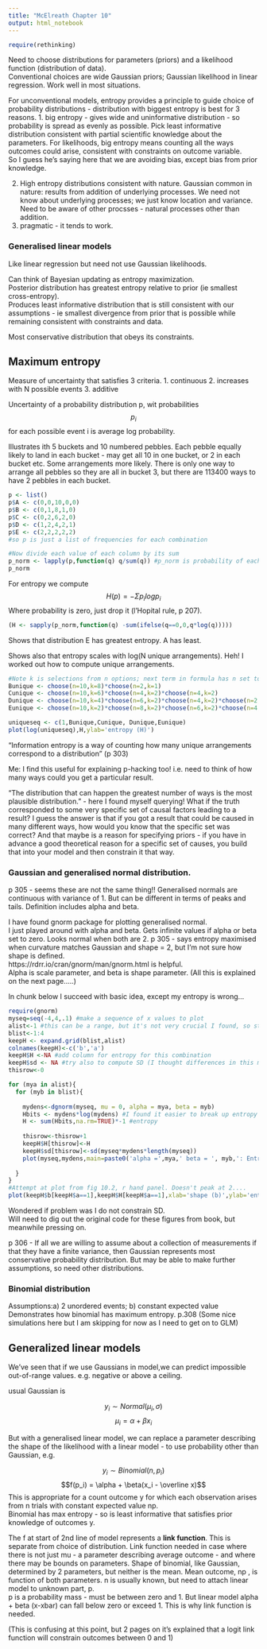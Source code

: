 ```yaml
---
title: "McElreath Chapter 10"
output: html_notebook
---
```


```r
require(rethinking)

```

Need to choose distributions for parameters (priors) and a likelihood function (distribution of data).  
Conventional choices are wide Gaussian priors; Gaussian likelihood in linear regression.
Work well in most situations.

For unconventional models, entropy provides a principle to guide choice of probability distributions - distribution with biggest entropy is best for 3 reasons.
1. big entropy - gives wide and uninformative distribution - so probability is spread as evenly as possible. Pick least informative distribution consistent with partial scientific knowledge about the parameters. 
For likelihoods, big entropy means counting all the ways outcomes could arise, consistent with constraints on outcome variable.  
So I guess he's saying here that we are avoiding bias, except bias from prior knowledge.  

2. High entropy distributions consistent with nature.  Gaussian common in nature: results from addition of underlying processes. We need not know about underlying processes; we just know location and variance. Need to be aware of other procsses - natural processes other than addition.  
3. pragmatic - it tends to work. 

### Generalised linear models
Like linear regression but need not use Gaussian likelihoods.  

Can think of Bayesian updating as entropy maximization.  
Posterior distribution has greatest entropy relative to prior (ie smallest cross-entropy).  
Produces least informative distribution that is still consistent with our assumptions - ie smallest divergence from prior that is possible while remaining consistent with constraints and data.  

Most conservative distribution that obeys its constraints.

## Maximum entropy 
Measure of uncertainty that satisfies 3 criteria.
1. continuous
2. increases with N possible events
3. additive

Uncertainty of a probability distribution p, wit probabilities $$p_i$$ for each possible event i is average log probability.  

Illustrates ith 5 buckets and 10 numbered pebbles. Each pebble equally likely to land in each bucket - may get all 10 in one bucket, or 2 in each bucket etc.
Some arrangements more likely. There is only one way to arrange all pebbles so they are all in bucket 3, but there are 113400 ways to have 2 pebbles in each bucket.

```r
p <- list()
p$A <- c(0,0,10,0,0)
p$B <- c(0,1,8,1,0)
p$C <- c(0,2,6,2,0)
p$D <- c(1,2,4,2,1)
p$E <- c(2,2,2,2,2)
#so p is just a list of frequencies for each combination

#Now divide each value of each column by its sum
p_norm <- lapply(p,function(q) q/sum(q)) #p_norm is probability of each outcome in a combination
p_norm
```
For entropy we compute 
$$H(p) = -\Sigma p_i log p_i$$
Where probability is zero, just drop it (l'Hopital rule, p 207).  

```r
(H <- sapply(p_norm,function(q) -sum(ifelse(q==0,0,q*log(q)))))

```

Shows that distribution E has greatest entropy. A has least.

Shows also that entropy scales with log(N unique arrangements). 
Heh! I worked out how to compute unique arrangements.

```r
#Note k is selections from n options; next term in formula has n set to remaining choices, ie n-k from previous term
Bunique <- choose(n=10,k=8)*choose(n=2,k=1)
Cunique <- choose(n=10,k=6)*choose(n=4,k=2)*choose(n=4,k=2)
Dunique <- choose(n=10,k=4)*choose(n=6,k=2)*choose(n=4,k=2)*choose(n=2,k=1)
Eunique <- choose(n=10,k=2)*choose(n=8,k=2)*choose(n=6,k=2)*choose(n=4,k=2)

uniqueseq <- c(1,Bunique,Cunique, Dunique,Eunique)
plot(log(uniqueseq),H,ylab='entropy (H)')
```
"Information entropy is a way of counting how many unique arrangements correspond to a distribution"  (p 303)

Me: I find this useful for explaining p-hacking too! 
i.e. need to think of how many ways could you get a particular result.

"The distribution that can happen the greatest number of ways is the most plausible distribution." - here I found myself querying! What if the truth corresponded to some very specific set of causal factors leading to a result?
I guess the answer is that if you got a result that could be caused in many different ways, how would you know that the specific set was correct?
And that maybe is a reason for specifying priors - if you have in advance a good theoretical reason for a specific set of causes, you build that into your model and then constrain it that way.  

### Gaussian and generalised normal distribution. 
p 305 - seems these are not the same thing!!
Generalised normals are continuous with variance of 1. But can be different in terms of peaks and tails. Definition includes alpha and beta.

I have found gnorm package for plotting generalised normal.  
I just played around with alpha and beta. Gets infinite values if alpha or beta set to zero. Looks normal when both are 2.
p 305 - says entropy maximised when curvature matches Gaussian and shape = 2, but I'm not sure how shape is defined.  
https://rdrr.io/cran/gnorm/man/gnorm.html is helpful.  
Alpha is scale parameter, and beta is shape parameter.
(All this is explained on the next page.....)

In chunk below I succeed with basic idea, except my entropy is  wrong...

```r
require(gnorm)
myseq=seq(-4,4,.1) #make a sequence of x values to plot
alist<-1 #this can be a range, but it's not very crucial I found, so stick to 1
blist<-1:4
keepH <- expand.grid(blist,alist)
colnames(keepH)<-c('b','a')
keepH$H <-NA #add column for entropy for this combination
keepH$sd <- NA #try also to compute SD (I thought differences in this might explain why I was not getting this right)
thisrow<-0

for (mya in alist){
  for (myb in blist){
    
    mydens<-dgnorm(myseq, mu = 0, alpha = mya, beta = myb)
    Hbits <- mydens*log(mydens) #I found it easier to break up entropy calculation this way! Attempt to do in one step created problems. But something is wrong....
    H <- sum(Hbits,na.rm=TRUE)*-1 #entropy
    
    thisrow<-thisrow+1
    keepH$H[thisrow]<-H
    keepH$sd[thisrow]<-sd(myseq*mydens*length(myseq))
    plot(myseq,mydens,main=paste0('alpha =',mya,' beta = ', myb,': Entropy = ',round(H,2),', SD = ',round(sd(myseq*mydens*length(myseq)),2)))
    
  }
}
#Attempt at plot from fig 10.2, r hand panel. Doesn't peak at 2....
plot(keepH$b[keepH$a==1],keepH$H[keepH$a==1],xlab='shape (b)',ylab='entropy')

```

Wondered if problem was I do not constrain SD.  
Will need to dig out the original code for these figures from book, but meanwhile pressing on.  

p 306 - If all we are willing to assume about a collection of measurements if that they have a finite variance, then Gaussian represents most conservative probability distribution.  But may be able to make further assumptions, so need other distributions.

### Binomial distribution
Assumptions:a) 2 unordered events; b) constant expected value
Demonstrates how binomial has maximum entropy. p.308
(Some nice simulations here but I am skipping for now as I need to get on to GLM)  

## Generalized linear models
We've seen that if we use Gaussians in model,we can predict impossible out-of-range values. 
e.g. negative or above a ceiling.  

usual Gaussian is

$$y_i \sim Normal(\mu_i, \sigma)$$
$$\mu_i = \alpha + \beta x_i$$

But with a generalised linear model, we can replace a parameter describing the shape of the likelihood with a linear model - to use probability other than Gaussian, e.g.

$$y_i \sim Binomial(n, p_i)$$
$$f(p_i) = \alpha + \beta(x_i - \overline x)$$
This is appropriate for a count outcome y for which each observation arises from n trials with constant expected value np.  
Binomial has max entropy - so is least informative that satisfies prior knowledge of outcomes y.  

The f at start of 2nd line of model represents a **link function**. This is separate from choice of distribution. 
Link function needed in case where there is not just mu - a parameter describing average outcome - and where there may be bounds on parameters. 
Shape of binomial, like Gaussian, determined by 2 parameters, but neither is the mean. Mean outcome, np , is function of both parameters.  n is usually known, but need to attach linear model to unknown part, p.  
p is a probability mass - must be between zero and 1.
But linear model alpha + beta (x-xbar) can fall below zero or exceed 1. 
This is why link function is needed.  

(This is confusing at this point, but 2 pages on it's explained that a logit link function will constrain outcomes between 0 and 1)






